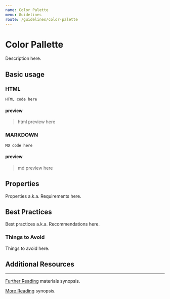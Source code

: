 ```yaml
---
name: Color Palette
menu: Guidelines
route: /guidelines/color-palette
---
```


# Color Pallette

Description here.

## Basic usage

### HTML

`HTML code here`

#### preview

> html preview here

### MARKDOWN 

`MD code here`

#### preview

> md preview here

## Properties

Properties a.k.a. Requirements here.

## Best Practices

Best practices a.k.a. Recommendations here.

### Things to Avoid

Things to avoid here.

## Additional Resources
---

[Further Reading](# "further reading alt") materials synopsis.

[More Reading](# "more reading alt") synopsis.
